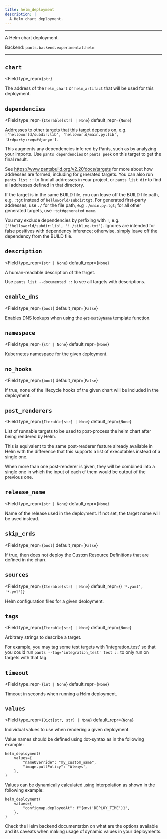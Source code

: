 ```yaml
---
title: helm_deployment
description: |
  A Helm chart deployment.
---
```



---

A Helm chart deployment.

Backend: <span className="color--primary">`pants.backend.experimental.helm`</span>

---

<span className={styles.options}>

## `chart`

<Field
    type_repr={`str`}
>

The address of the `helm_chart` or `helm_artifact` that will be used for this deployment.

</Field>

## `dependencies`

<Field
    type_repr={`Iterable[str] | None`}
    default_repr={`None`}
>

Addresses to other targets that this target depends on, e.g. `['helloworld/subdir:lib', 'helloworld/main.py:lib', '3rdparty:reqs#django']`.

This augments any dependencies inferred by Pants, such as by analyzing your imports. Use `pants dependencies` or `pants peek` on this target to get the final result.

See https://www.pantsbuild.org/v2.20/docs/targets for more about how addresses are formed, including for generated targets. You can also run `pants list ::` to find all addresses in your project, or `pants list dir` to find all addresses defined in that directory.

If the target is in the same BUILD file, you can leave off the BUILD file path, e.g. `:tgt` instead of `helloworld/subdir:tgt`. For generated first-party addresses, use `./` for the file path, e.g. `./main.py:tgt`; for all other generated targets, use `:tgt#generated_name`.

You may exclude dependencies by prefixing with `!`, e.g. `['!helloworld/subdir:lib', '!./sibling.txt']`. Ignores are intended for false positives with dependency inference; otherwise, simply leave off the dependency from the BUILD file.

</Field>

## `description`

<Field
    type_repr={`str | None`}
    default_repr={`None`}
>

A human-readable description of the target.

Use `pants list --documented ::` to see all targets with descriptions.

</Field>

## `enable_dns`

<Field
    type_repr={`bool`}
    default_repr={`False`}
>

Enables DNS lookups when using the `getHostByName` template function.

</Field>

## `namespace`

<Field
    type_repr={`str | None`}
    default_repr={`None`}
>

Kubernetes namespace for the given deployment.

</Field>

## `no_hooks`

<Field
    type_repr={`bool`}
    default_repr={`False`}
>

If true, none of the lifecycle hooks of the given chart will be included in the deployment.

</Field>

## `post_renderers`

<Field
    type_repr={`Iterable[str] | None`}
    default_repr={`None`}
>

List of runnable targets to be used to post-process the helm chart after being rendered by Helm.

This is equivalent to the same post-renderer feature already available in Helm with the difference that this supports a list of executables instead of a single one.

When more than one post-renderer is given, they will be combined into a single one in which the input of each of them would be output of the previous one.

</Field>

## `release_name`

<Field
    type_repr={`str | None`}
    default_repr={`None`}
>

Name of the release used in the deployment. If not set, the target name will be used instead.

</Field>

## `skip_crds`

<Field
    type_repr={`bool`}
    default_repr={`False`}
>

If true, then does not deploy the Custom Resource Definitions that are defined in the chart.

</Field>

## `sources`

<Field
    type_repr={`Iterable[str] | None`}
    default_repr={`('*.yaml', '*.yml')`}
>

Helm configuration files for a given deployment.

</Field>

## `tags`

<Field
    type_repr={`Iterable[str] | None`}
    default_repr={`None`}
>

Arbitrary strings to describe a target.

For example, you may tag some test targets with &#x27;integration_test&#x27; so that you could run `pants --tag='integration_test' test ::` to only run on targets with that tag.

</Field>

## `timeout`

<Field
    type_repr={`int | None`}
    default_repr={`None`}
>

Timeout in seconds when running a Helm deployment.

</Field>

## `values`

<Field
    type_repr={`Dict[str, str] | None`}
    default_repr={`None`}
>

Individual values to use when rendering a given deployment.

Value names should be defined using dot-syntax as in the following example:

```
helm_deployment(
    values={
        "nameOverride": "my_custom_name",
        "image.pullPolicy": "Always",
    },
)
```

Values can be dynamically calculated using interpolation as shown in the following example:

```
helm_deployment(
    values={
        "configmap.deployedAt": f"{env('DEPLOY_TIME')}",
    },
)
```

Check the Helm backend documentation on what are the options available and its caveats when making usage of dynamic values in your deployments.

</Field>

</span>
